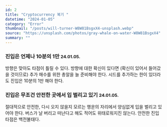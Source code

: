 ```yaml
---
id: 2
title: "Cryptocurrency 복기 "
datetime: "2024-01-05"
category: "Error"
thumbnail: "/posts/will-turner-W8W81BsgxX4-unsplash.webp"
source: "https://unsplash.com/photos/gray-whale-on-water-W8W81BsgxX4"
summary: ""
---
```


### 진입은 언제나 10분의 1만 <small className="text-gray-500">24.01.05.</small>
방향은 맞아도 타점이 틀릴 수 있다. 방향에 대한 확신이 있다면 (확신이 있어서 들어갔을 것이므로) 추가 매수를 위한 총알을 늘 준비해야 한다. 시드를 추가하는 한이 있더라도 진입은 10분의 1만 해야 한다.
<br/>

### 진입은 무조건 안전한 곳에서 입 벌리고 있기 <small className="text-gray-500">24.01.05.</small>
절대적으로 안전한, 다시 오지 않을지 모르는 행운의 자리에서 양심없게 입을 벌리고 있어야 한다. 버스가 날 버리고 떠난다고 해도 적어도 위태로워지진 않는다. 안전한 진입 타점은 백전불태다.
<br/>